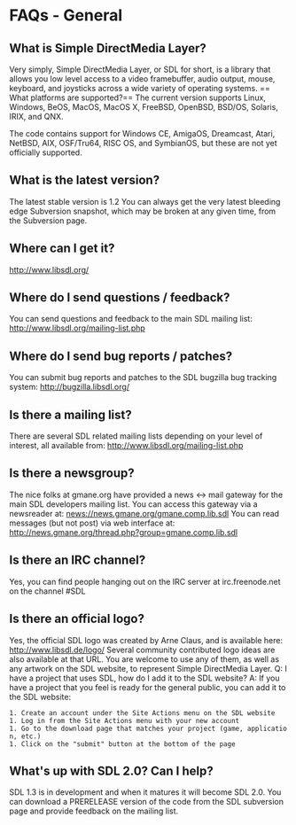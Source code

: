 = FAQs - General =
== What is Simple DirectMedia Layer? ==
Very simply, Simple DirectMedia Layer, or SDL for short, is a library that allows you low level access to a video framebuffer, audio output, mouse, keyboard, and joysticks across a wide variety of operating systems. == What platforms are supported?== The current version supports Linux, Windows, BeOS, MacOS, MacOS X, FreeBSD, OpenBSD, BSD/OS, Solaris, IRIX, and QNX.

The code contains support for Windows CE, AmigaOS, Dreamcast, Atari, NetBSD, AIX, OSF/Tru64, RISC OS, and SymbianOS, but these are not yet officially supported.

== What is the latest version? ==
The latest stable version is 1.2 You can always get the very latest bleeding edge Subversion snapshot, which may be broken at any given time, from the Subversion page.

== Where can I get it? ==
http://www.libsdl.org/

== Where do I send questions / feedback? ==
You can send questions and feedback to the main SDL mailing list: http://www.libsdl.org/mailing-list.php

== Where do I send bug reports / patches? ==
You can submit bug reports and patches to the SDL bugzilla bug tracking system: http://bugzilla.libsdl.org/

== Is there a mailing list? ==
There are several SDL related mailing lists depending on your level of interest, all available from: http://www.libsdl.org/mailing-list.php

== Is there a newsgroup? ==
The nice folks at gmane.org have provided a news <-> mail gateway for the main SDL developers mailing list. You can access this gateway via a newsreader at: news://news.gmane.org/gmane.comp.lib.sdl You can read messages (but not post) via web interface at: http://news.gmane.org/thread.php?group=gmane.comp.lib.sdl

== Is there an IRC channel? ==
Yes, you can find people hanging out on the IRC server at irc.freenode.net on the channel #SDL

== Is there an official logo? ==
Yes, the official SDL logo was created by Arne Claus, and is available here: http://www.libsdl.de/logo/ Several community contributed logo ideas are also available at that URL. You are welcome to use any of them, as well as any artwork on the SDL website, to represent Simple DirectMedia Layer. Q:      I have a project that uses SDL, how do I add it to the SDL website? A:      If you have a project that you feel is ready for the general public, you can add it to the SDL website:

 1. Create an account under the Site Actions menu on the SDL website
 1. Log in from the Site Actions menu with your new account
 1. Go to the download page that matches your project (game, application, etc.)
 1. Click on the "submit" button at the bottom of the page

== What's up with SDL 2.0? Can I help? ==
SDL 1.3 is in development and when it matures it will become SDL 2.0. You can download a PRERELEASE version of the code from the SDL subversion page and provide feedback on the mailing list.
